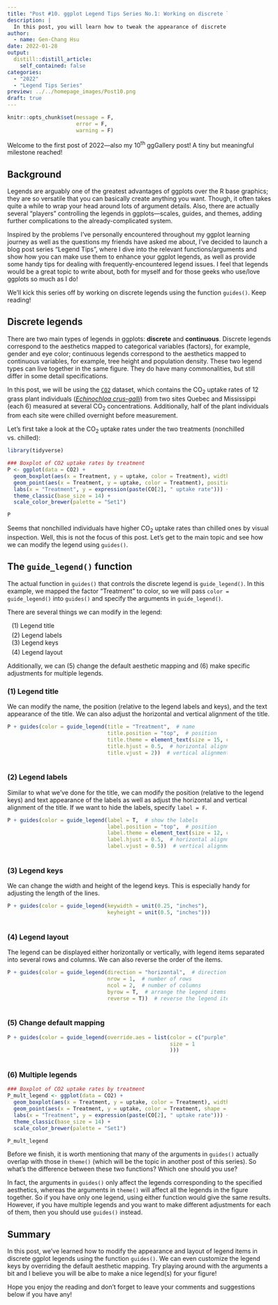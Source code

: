 ```yaml
---
title: "Post #10. ggplot Legend Tips Series No.1: Working on discrete legends with guides()"
description: |
  In this post, you will learn how to tweak the appearance of discrete legends in ggplots with `guides()`.
author:
  - name: Gen-Chang Hsu
date: 2022-01-28
output:
  distill::distill_article:
    self_contained: false
categories:
  - "2022"
  - "Legend Tips Series"
preview: ../../homepage_images/Post10.png
draft: true
---
```


<!-- Webpage style -->
<style>
d-article a {
    color: #2780e3 !important;
    border-bottom: none !important;
}

d-article a:hover {
    color: #2780e3 !important;
    border-bottom: 2px solid !important;
}

d-byline {
    margin-left: -10% !important;
}

d-title {
    margin-left: -10%;
}

d-title h1{
    font-size: 45px;
    width: 130%;
}

d-article {
    margin-left: -10%;
}

p {
    width: 120%;
}

d-article h2 {
    width: 120%;
}

d-article h3 {
  width: 120%;
  font-size: 28px;
}

div.article-footer{
    width: 120%;
}

d-article div.sourceCode { 
    width: 120% !important;
}

d-article pre { 
    width: 120% !important;
}

div.l-body {
    width: 120% !important;
}

</style>

```r
knitr::opts_chunk$set(message = F, 
                      error = F, 
                      warning = F)

```

<!-- Start of the article -->

Welcome to the first post of 2022—also my 10^th^ ggGallery post! A tiny but meaningful milestone reached!

## Background

Legends are arguably one of the greatest advantages of ggplots over the R base graphics; they are so versatile that you can basically create anything you want. Though, it often takes quite a while to wrap your head around lots of argument details. Also, there are actually several "players" controlling the legends in ggplots—scales, guides, and themes, adding further complications to the already-complicated system.

Inspired by the problems I've personally encountered throughout my ggplot learning journey as well as the questions my friends have asked me about, I've decided to launch a blog post series "Legend Tips", where I dive into the relevant functions/arguments and show how you can make use them to enhance your ggplot legends, as well as provide some handy tips for dealing with frequently-encountered legend issues. I feel that legends would be a great topic to write about, both for myself and for those geeks who use/love ggplots so much as I do! 

We'll kick this series off by working on discrete legends using the function `guides()`. Keep reading!


## Discrete legends

There are two main types of legends in ggplots: **discrete** and **continuous**. Discrete legends correspond to the aesthetics mapped to categorical variables (factors), for example, gender and eye color; continuous legends correspond to the aesthetics mapped to continuous variables, for example, tree height and population density. These two legend types can live together in the same figure. They do have many commonalities, but still differ in some detail specifications.

In this post, we will be using the [`CO2`](https://stat.ethz.ch/R-manual/R-devel/library/datasets/html/zCO2.html) dataset, which contains the CO~2~ uptake rates of 12 grass plant individuals ([_Echinochloa crus-galli_](https://en.wikipedia.org/wiki/Echinochloa_crus-galli)) from two sites Quebec and Mississippi (each 6) measured at several CO~2~ concentrations. Additionally, half of the plant individuals from each site were chilled overnight before measurement.

Let's first take a look at the CO~2~ uptake rates under the two treatments (nonchilled vs. chilled):

```r
library(tidyverse)

### Boxplot of CO2 uptake rates by treatment
P <- ggplot(data = CO2) + 
  geom_boxplot(aes(x = Treatment, y = uptake, color = Treatment), width = 0.5) + 
  geom_point(aes(x = Treatment, y = uptake, color = Treatment), position = position_jitter(width = 0.05)) + 
  labs(x = "Treatment", y = expression(paste(CO[2], " uptake rate"))) + 
  theme_classic(base_size = 14) + 
  scale_color_brewer(palette = "Set1")

P
```

Seems that nonchilled individuals have higher CO~2~ uptake rates than chilled ones by visual inspection. Well, this is not the focus of this post. Let's get to the main topic and see how we can modify the legend using `guides()`. 


## The `guide_legend()` function

The actual function in `guides()` that controls the discrete legend is `guide_legend()`. In this example, we mapped the factor "Treatment" to color, so we will pass `color = guide_legend()` into `guides()` and specify the arguments in `guide_legend()`.

There are several things we can modify in the legend:

<span style="display: block; margin-top: 0px; margin-left: 10px"> (1) Legend title</span>
<span style="display: block; margin-top: 5px; margin-left: 10px"> (2) Legend labels</span>
<span style="display: block; margin-top: 0px; margin-left: 10px"> (3) Legend keys</span>
<span style="display: block; margin-top: 5px; margin-left: 10px"> (4) Legend layout</span>

Additionally, we can (5) change the default aesthetic mapping and (6) make specific adjustments for multiple legends.

### (1) Legend title

We can modify the name, the position (relative to the legend labels and keys), and the text appearance of the title. We can also adjust the horizontal and vertical alignment of the title.  

```r
P + guides(color = guide_legend(title = "Treatment",  # name
                                title.position = "top",  # position
                                title.theme = element_text(size = 15, color = "darkgreen", face = "bold.italic"),  # text appearance
                                title.hjust = 0.5,  # horizontal alignment
                                title.vjust = 2))  # vertical alignment
  
```

### (2) Legend labels

Similar to what we've done for the title, we can modify the position (relative to the legend keys) and text appearance of the labels as well as adjust the horizontal and vertical alignment of the title. If we want to hide the labels, specify `label = F`.

```r
P + guides(color = guide_legend(label = T,  # show the labels
                                label.position = "top",  # position
                                label.theme = element_text(size = 12, color = "brown", face = "italic"),  # text appearance
                                label.hjust = 0.5,  # horizontal alignment
                                label.vjust = 0.5))  # vertical alignment
  
```

### (3) Legend keys

We can change the width and height of the legend keys. This is especially handy for adjusting the length of the lines.

```r
P + guides(color = guide_legend(keywidth = unit(0.25, "inches"),
                                keyheight = unit(0.5, "inches")))
  
```

### (4) Legend layout

The legend can be displayed either horizontally or vertically, with legend items separated into several rows and columns. We can also reverse the order of the items.

```r
P + guides(color = guide_legend(direction = "horizontal",  # direction of the legend
                                nrow = 1,  # number of rows
                                ncol = 2,  # number of columns
                                byrow = T,  # arrange the legend items row by row 
                                reverse = T))  # reverse the legend items
  
```

### (5) Change default mapping

```r
P + guides(color = guide_legend(override.aes = list(color = c("purple", "green"),
                                                    size = 1
                                                    )))
  
```


### (6) Multiple legends

```r
### Boxplot of CO2 uptake rates by treatment
P_mult_legend <- ggplot(data = CO2) + 
  geom_boxplot(aes(x = Treatment, y = uptake, color = Treatment), width = 0.5) + 
  geom_point(aes(x = Treatment, y = uptake, color = Treatment, shape = Type), position = position_jitter(width = 0.05)) + 
  labs(x = "Treatment", y = expression(paste(CO[2], " uptake rate"))) + 
  theme_classic(base_size = 14) + 
  scale_color_brewer(palette = "Set1")

P_mult_legend
```



Before we finish, it is worth mentioning that many of the arguments in `guides()` actually overlap with those in `theme()` (which will be the topic in another post of this series). So what's the difference between these two functions? Which one should you use?

In fact, the arguments in `guides()` only affect the legends corresponding to the specified aesthetics, whereas the arguments in `theme()` will affect all the legends in the figure together. So if you have only one legend, using either function would give the same results. However, if you have multiple legends and you want to make different adjustments for each of them, then you should use `guides()` instead.


## Summary

In this post, we've learned how to modify the appearance and layout of legend items in discrete ggplot legends using the function `guides()`. We can even customize the legend keys by overriding the default aesthetic mapping. Try playing around with the arguments a bit and I believe you will be albe to make a nice legend(s) for your figure!

Hope you enjoy the reading and don't forget to leave your comments and suggestions below if you have any!



